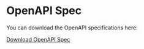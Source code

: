 # OpenAPI Spec

You can download the OpenAPI specifications here:
 
[Download OpenAPI Spec](https://api.artifactsmmo.com/openapi.json)     